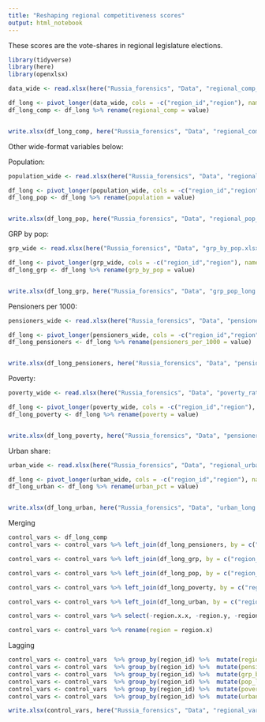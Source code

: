 ```yaml
---
title: "Reshaping regional competitiveness scores"
output: html_notebook
---
```


These scores are the vote-shares in regional legislature elections. 

```r
library(tidyverse)
library(here)
library(openxlsx)

```


```r
data_wide <- read.xlsx(here("Russia_forensics", "Data", "regional_comp_wide.xlsx"))

df_long <- pivot_longer(data_wide, cols = -c("region_id","region"), names_to = "year")
df_long_comp <- df_long %>% rename(regional_comp = value)


write.xlsx(df_long_comp, here("Russia_forensics", "Data", "regional_comp_long.xlsx"))
```

Other wide-format variables below:


Population:
```r
population_wide <- read.xlsx(here("Russia_forensics", "Data", "regional_population.xlsx"))

df_long <- pivot_longer(population_wide, cols = -c("region_id","region"), names_to = "year")
df_long_pop <- df_long %>% rename(population = value)


write.xlsx(df_long_pop, here("Russia_forensics", "Data", "regional_pop_long.xlsx"))

```



GRP by pop:
```r
grp_wide <- read.xlsx(here("Russia_forensics", "Data", "grp_by_pop.xlsx"))

df_long <- pivot_longer(grp_wide, cols = -c("region_id","region"), names_to = "year")
df_long_grp <- df_long %>% rename(grp_by_pop = value)


write.xlsx(df_long_grp, here("Russia_forensics", "Data", "grp_pop_long.xlsx"))

```


Pensioners per 1000:
```r
pensioners_wide <- read.xlsx(here("Russia_forensics", "Data", "pensioners_per_1000.xlsx")) %>% dplyr::select(-X3, -X4)

df_long <- pivot_longer(pensioners_wide, cols = -c("region_id","region"), names_to = "year")
df_long_pensioners <- df_long %>% rename(pensioners_per_1000 = value)


write.xlsx(df_long_pensioners, here("Russia_forensics", "Data", "pensioners_long.xlsx"))

```

Poverty:

```r
poverty_wide <- read.xlsx(here("Russia_forensics", "Data", "poverty_rate.xlsx"))

df_long <- pivot_longer(poverty_wide, cols = -c("region_id","region"), names_to = "year")
df_long_poverty <- df_long %>% rename(poverty = value)


write.xlsx(df_long_poverty, here("Russia_forensics", "Data", "pensioners_long.xlsx"))

```


Urban share:


```r
urban_wide <- read.xlsx(here("Russia_forensics", "Data", "regional_urban_share.xlsx"))

df_long <- pivot_longer(urban_wide, cols = -c("region_id","region"), names_to = "year")
df_long_urban <- df_long %>% rename(urban_pct = value)


write.xlsx(df_long_urban, here("Russia_forensics", "Data", "urban_long.xlsx"))

```


Merging

```r
control_vars <- df_long_comp
control_vars <- control_vars %>% left_join(df_long_pensioners, by = c("region_id", "year")) %>% select(-region.y)

control_vars <- control_vars %>% left_join(df_long_grp, by = c("region_id", "year"))

control_vars <- control_vars %>% left_join(df_long_pop, by = c("region_id", "year")) 

control_vars <- control_vars %>% left_join(df_long_poverty, by = c("region_id", "year"))

control_vars <- control_vars %>% left_join(df_long_urban, by = c("region_id", "year"))

control_vars <- control_vars %>% select(-region.x.x, -region.y, -region.x.x.x, -region.y.y)

control_vars <- control_vars %>% rename(region = region.x)
```

Lagging

```r
control_vars <- control_vars  %>% group_by(region_id) %>%  mutate(regional_comp_lag = dplyr::lag(regional_comp, n = 1))
control_vars <- control_vars  %>% group_by(region_id) %>%  mutate(pensioners_lag = dplyr::lag(pensioners_per_1000, n = 1))
control_vars <- control_vars  %>% group_by(region_id) %>%  mutate(grp_by_pop_lag = dplyr::lag(grp_by_pop, n = 1))
control_vars <- control_vars  %>% group_by(region_id) %>%  mutate(pop_lag = dplyr::lag(population, n = 1))
control_vars <- control_vars  %>% group_by(region_id) %>%  mutate(poverty_lag = dplyr::lag(poverty, n = 1))
control_vars <- control_vars  %>% group_by(region_id) %>%  mutate(urban_pct_lag = dplyr::lag(urban_pct, n = 1))


```


```r
write.xlsx(control_vars, here("Russia_forensics", "Data", "regional_vars.xlsx"))
```


